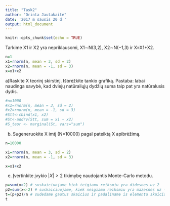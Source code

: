 ```yaml
---
title: "Task2"
author: "Orinta Jautakaitė"
date: '2017 m sausis 20 d '
output: html_document
---
```


```r
knitr::opts_chunk$set(echo = TRUE)
```

Tarkime X1 ir X2 yra nepriklausomi, X1∼N(3,2), X2∼N(−1,3) ir X=X1+X2.

```r
n=1
x1=rnorm(n, mean = 3, sd = 2)
x2=rnorm(n, mean = -1, sd = 3)
x=x1+x2

```

a)Raskite X teorinį skirstinį. Išbrėžkite tankio grafiką. Pastaba: labai naudinga savybė, kad dviejų natūraliųjų dydžių suma taip pat yra natūralusis dydis.

```r
#n=1000
#x1=rnorm(n, mean = 3, sd = 2)
#x2=rnorm(n, mean = -1, sd = 3)
#Stt<-cbind(x1, x2)
#St<-addrv(Stt, sum = x1 + x2)
#S_teor <- marginal(St, vars="sum")
```

b) Sugeneruokite X imtį (N=10000) pagal pateiktą X apibrėžimą.

```r
n=10000

x1=rnorm(n, mean = 3, sd = 2)
x2=rnorm(n, mean = -1, sd = 3)

x=x1+x2
```

e) Įvertinkite įvykio $|X| > 2$ tikimybę naudojantis Monte-Carlo metodu.

```r
p=sum(x>2) # suskaiciuojame kiek teigiamu reiksmiu yra didesnes uz 2
p2=sum(x<-2) # suskaiciuojame, kiek neigiamu reiksmiu yra mazesnes uz -2
t=(p+p2)/n # sudedame gautus skaicius ir padaliname is elementu skaiciaus
t
```

